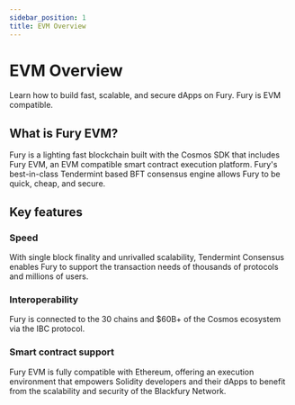 ```yaml
---
sidebar_position: 1
title: EVM Overview
---
```


# EVM Overview

Learn how to build fast, scalable, and secure dApps on Fury. Fury is EVM compatible.

## What is Fury EVM?

Fury is a lighting fast blockchain built with the Cosmos SDK that includes Fury EVM, an EVM compatible smart contract execution platform. Fury's best-in-class Tendermint based BFT consensus engine allows Fury to be quick, cheap, and secure.

## Key features

### Speed

With single block finality and unrivalled scalability, Tendermint Consensus enables Fury to support the transaction needs of thousands of protocols and millions of users.

### Interoperability

Fury is connected to the 30 chains and \$60B+ of the Cosmos ecosystem via the IBC protocol.

### Smart contract support

Fury EVM is fully compatible with Ethereum, offering an execution environment that empowers Solidity developers and their dApps to benefit from the scalability and security of the Blackfury Network.
